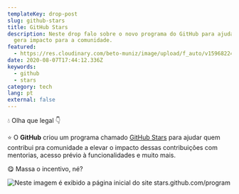 ```yaml
---
templateKey: drop-post
slug: github-stars
title: GitHub Stars
description: Neste drop falo sobre o novo programa do GitHub para ajudar quem
  gera impacto para a comunidade.
featured:
  - https://res.cloudinary.com/beto-muniz/image/upload/f_auto/v1596822442/screenshot-stars.github.com-2020.08.07-14_43_34_asridb.png
date: 2020-08-07T17:44:12.336Z
keywords:
  - github
  - stars
category: tech
lang: pt
external: false
---
```

💧 Olha que legal 👇 

⭐️  O **GitHub** criou um programa chamado [GitHub Stars](https://stars.github.com/program) para ajudar quem contribui pra comunidade a elevar o impacto dessas contribuições com mentorias, acesso prévio à funcionalidades e muito mais.

😋 Massa o incentivo, né?

![Neste imagem é exibido a página inicial do site stars.github.com/program](https://res.cloudinary.com/beto-muniz/image/upload/f_auto/v1596822442/screenshot-stars.github.com-2020.08.07-14_43_34_asridb.png)